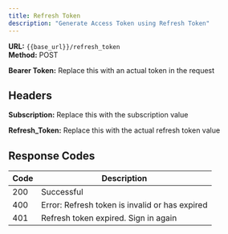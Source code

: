 ```yaml
---
title: Refresh Token
description: "Generate Access Token using Refresh Token"
---
```

**URL:** `{{base_url}}/refresh_token` <br />
**Method:** POST <br />

**Bearer Token:** Replace this with an actual token in the request

## Headers
**Subscription:** Replace this with the subscription value <br />

**Refresh_Token:** Replace this with the actual refresh token value

## Response Codes

| Code | Description                                            |
| ---- | ------------------------------------------------------ |
| 200  | Successful                                             |
| 400  | Error: Refresh token is invalid or has expired         |
| 401  | Refresh token expired. Sign in again                   |
